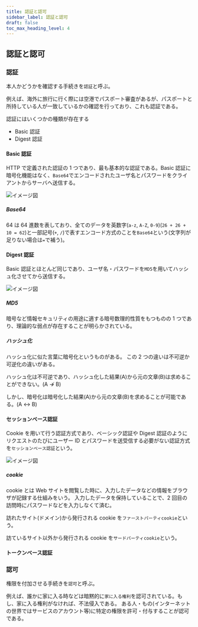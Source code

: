 ```yaml
---
title: 認証と認可
sidebar_label: 認証と認可
draft: false
toc_max_heading_level: 4
---
```


## 認証と認可

### 認証

本人かどうかを確認する手続きを`認証`と呼ぶ。

例えば、海外に旅行に行く際には空港でパスポート審査があるが、パスポートと所持している人が一致しているかの確認を行っており、これも認証である。

認証にはいくつかの種類が存在する

- Basic 認証
- Digest 認証

#### Basic 認証

HTTP で定義された認証の 1 つであり、最も基本的な認証である。Basic 認証に暗号化機能はなく、`Base64`でエンコードされたユーザ名とパスワードをクライアントからサーバへ送信する。

![イメージ図](/img/svg/Other/certification/certification-1.drawio.svg "Basic認証")

##### Base64

64 は 64 進数を表しており、全てのデータを英数字(`a-z`, `A-Z`, `0-9`)(`26 + 26 + 10 = 62`)と一部記号(`+`, `/`)で表すエンコード方式のことを`Base64`という(文字列が足りない場合は`=`で補う)。

#### Digest 認証

Basic 認証とほとんど同じであり、ユーザ名・パスワードを`MD5`を用いてハッシュ化させてから送信する。

![イメージ図](/img/svg/Other/certification/certification-2.drawio.svg "Digest認証")

##### MD5

暗号など情報セキュリティの用途に適する暗号数理的性質をもつものの 1 つであり、理論的な弱点が存在することが明らかされている。

##### ハッシュ化

ハッシュ化に似た言葉に暗号化というものがある。
この 2 つの違いは不可逆か可逆化の違いがある。

ハッシュ化は不可逆であり、ハッシュ化した結果(A)から元の文章(B)は求めることができない。(A $\nrightarrow$ B)

しかし、暗号化は暗号化した結果(A)から元の文章(B)を求めることが可能である。(A $\leftrightarrow$ B)

#### セッションベース認証

Cookie を用いて行う認証方式であり、ベーシック認証や Digest 認証のようにリクエストのたびにユーザー ID とパスワードを送受信する必要がない認証方式を`セッションベース認証`という。

![イメージ図](/img/svg/Other/certification/certification-3.drawio.svg "セッションベース認証")

##### cookie

cookie とは Web サイトを閲覧した時に、入力したデータなどの情報をブラウザが記録する仕組みをいう。
入力したデータを保持していることで、2 回目の訪問時にパスワードなどを入力しなくて済む。

訪れたサイト(ドメイン)から発行される cookie を`ファーストパーティcookie`という。

訪ているサイト以外から発行される cookie を`サードパーティcookie`という。

#### トークンベース認証

### 認可

権限を付加させる手続きを`認可`と呼ぶ。

例えば、誰かに家に入る時などは暗黙的に`家に入る権利`を認可されている。もし、家に入る権利がなければ、不法侵入である。
ある人・もの(インターネットの世界ではサービスのアカウント等)に特定の権限を許可・付与することが認可である。
